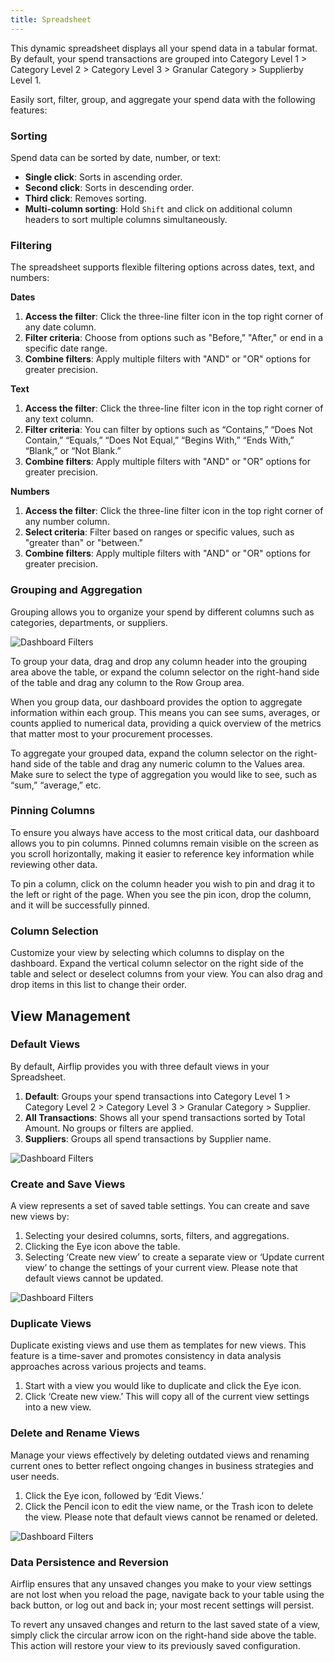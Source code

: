 ```yaml
---
title: Spreadsheet
---
```

This dynamic spreadsheet displays all your spend data in a tabular format. By default, your spend transactions are grouped into Category Level 1 > Category Level 2 > Category Level 3 > Granular Category > Supplierby Level 1.

Easily sort, filter, group, and aggregate your spend data with the following features:

### Sorting

Spend data can be sorted by date, number, or text:

- **Single click**: Sorts in ascending order.
- **Second click**: Sorts in descending order.
- **Third click**: Removes sorting.
- **Multi-column sorting**: Hold `Shift` and click on additional column headers to sort multiple columns simultaneously.

### Filtering

The spreadsheet supports flexible filtering options across dates, text, and numbers:

**Dates**

1. **Access the filter**: Click the three-line filter icon in the top right corner of any date column.
2. **Filter criteria**: Choose from options such as "Before," "After," or end in a specific date range.
3. **Combine filters**: Apply multiple filters with "AND" or "OR" options for greater precision.

**Text**

1. **Access the filter**: Click the three-line filter icon in the top right corner of any text column.
2. **Filter criteria**: You can filter by options such as “Contains,” “Does Not Contain,” “Equals,” “Does Not Equal,” “Begins With,” “Ends With,” “Blank,” or “Not Blank.”
3. **Combine filters**: Apply multiple filters with "AND" or "OR" options for greater precision.

**Numbers**

1. **Access the filter**: Click the three-line filter icon in the top right corner of any number column.
2. **Select criteria**: Filter based on ranges or specific values, such as "greater than" or "between."
3. **Combine filters**: Apply multiple filters with "AND" or "OR" options for greater precision.

### **Grouping and Aggregation**

Grouping allows you to organize your spend by different columns such as categories, departments, or suppliers.

![Dashboard Filters](/images/gifs_images/spreadsheet-grouping.gif)

To group your data, drag and drop any column header into the grouping area above the table, or expand the column selector on the right-hand side of the table and drag any column to the Row Group area.

When you group data, our dashboard provides the option to aggregate information within each group. This means you can see sums, averages, or counts applied to numerical data, providing a quick overview of the metrics that matter most to your procurement processes.

To aggregate your grouped data, expand the column selector on the right-hand side of the table and drag any numeric column to the Values area. Make sure to select the type of aggregation you would like to see, such as “sum,” “average,” etc.

### **Pinning Columns**

To ensure you always have access to the most critical data, our dashboard allows you to pin columns. Pinned columns remain visible on the screen as you scroll horizontally, making it easier to reference key information while reviewing other data.

To pin a column, click on the column header you wish to pin and drag it to the left or right of the page. When you see the pin icon, drop the column, and it will be successfully pinned.

### **Column Selection**

Customize your view by selecting which columns to display on the dashboard. Expand the vertical column selector on the right side of the table and select or deselect columns from your view. You can also drag and drop items in this list to change their order.

## **View Management**

### **Default Views**

By default, Airflip provides you with three default views in your Spreadsheet.

1. **Default**: Groups your spend transactions into Category Level 1 > Category Level 2 > Category Level 3 > Granular Category > Supplier.
2. **All Transactions**: Shows all your spend transactions sorted by Total Amount. No groups or filters are applied.
3. **Suppliers**: Groups all spend transactions by Supplier name.

![Dashboard Filters](/images/gifs_images/spreadsheet-default.gif)

### **Create and Save Views**

A view represents a set of saved table settings. You can create and save new views by:

1. Selecting your desired columns, sorts, filters, and aggregations.
2. Clicking the Eye icon above the table.
3. Selecting ‘Create new view’ to create a separate view or ‘Update current view’ to change the settings of your current view. Please note that default views cannot be updated.

![Dashboard Filters](/images/gifs_images/spreadsheet-createview.gif)

### **Duplicate Views**

Duplicate existing views and use them as templates for new views. This feature is a time-saver and promotes consistency in data analysis approaches across various projects and teams.

1. Start with a view you would like to duplicate and click the Eye icon.
2. Click ‘Create new view.’ This will copy all of the current view settings into a new view.

### **Delete and Rename Views**

Manage your views effectively by deleting outdated views and renaming current ones to better reflect ongoing changes in business strategies and user needs.

1. Click the Eye icon, followed by ‘Edit Views.’
2. Click the Pencil icon to edit the view name, or the Trash icon to delete the view. Please note that default views cannot be renamed or deleted.

![Dashboard Filters](/images/gifs_images/spreadsheet-editviews.gif)

### **Data Persistence and Reversion**

Airflip ensures that any unsaved changes you make to your view settings are not lost when you reload the page, navigate back to your table using the back button, or log out and back in; your most recent settings will persist.

To revert any unsaved changes and return to the last saved state of a view, simply click the circular arrow icon on the right-hand side above the table. This action will restore your view to its previously saved configuration.
